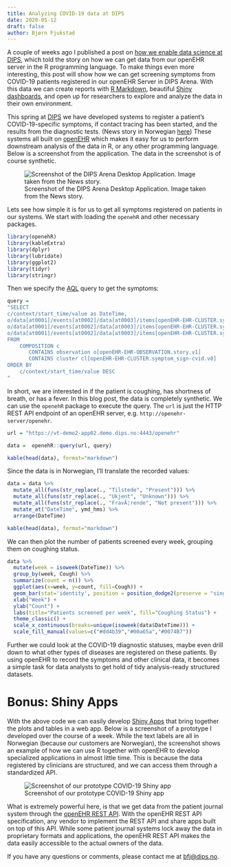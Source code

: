 ```yaml
---
title: Analyzing COVID-19 data at DIPS 
date: 2020-05-12
draft: false
author: Bjørn Fjukstad
---
```


A couple of weeks ago I published a post on [how we enable data science at
DIPS](/blog/enabling-data-science-in-dips), which told the story on how we can
get data from our openEHR server in the R programming language. To make things
even more interesting, this post will show how we can get screening symptoms
from COVID-19 patients registered in our openEHR Server in DIPS Arena. With this
data we can create reports with [R Markdown](https://rmarkdown.rstudio.com),
beautiful [Shiny dashboards](https://shiny.rstudio.com), and open up for
researchers to explore and analyze the data in their own environment.

This spring at [DIPS](https://dips.com/uk) we have developed systems to register
a patient's COVID-19-specific symptoms, if contact tracing has been started, and
the results from the diagnostic tests.
(News story in Norwegian
[here](https://www.nrk.no/nordland/dips-med-app-som-skal-hjelpe-med-kartlegging-og-sporing-av-koronavirus-1.14982075))
These systems all built on [openEHR](https://openehr.org) which makes it easy
for us to perform downstream analysis of the data in R, or any other programming
language. Below is a screenshot from the application. The data in the screenshot
is of course synthetic. 

![Screenshot of the DIPS Arena Desktop Application. Image taken from the News story.](figure/dips-arena.jfif)

Lets see how simple it is for us to get all symptoms registered  on patients in
our systems. We start with loading the `openehR` and other necessary packages.

```r
library(openehR)
library(kableExtra)
library(dplyr)
library(lubridate)
library(ggplot2)
library(tidyr)
library(stringr)


```

Then we specify the
[AQL](https://specifications.openehr.org/releases/QUERY/latest/AQL.html) query
to get the symptoms: 

```r
query = 
"SELECT
c/context/start_time/value as DateTime,
o/data[at0001]/events[at0002]/data[at0003]/items[openEHR-EHR-CLUSTER.symptom_sign-cvid.v0 and name/value='Hoste']/items[at0.1]/value/value as Cough,
o/data[at0001]/events[at0002]/data[at0003]/items[openEHR-EHR-CLUSTER.symptom_sign-cvid.v0 and name/value='Kortpustet']/items[at0.1]/value/value as ShortnessOfBreath,
o/data[at0001]/events[at0002]/data[at0003]/items[openEHR-EHR-CLUSTER.symptom_sign-cvid.v0 and name/value='Feber']/items[at0.1]/value/value as Fever,
FROM
    COMPOSITION c
       CONTAINS observation o[openEHR-EHR-OBSERVATION.story.v1]
       CONTAINS cluster cl[openEHR-EHR-CLUSTER.symptom_sign-cvid.v0]
ORDER BY
    c/context/start_time/value DESC
"
```

In short, we are interested in if the patient is coughing, has shortness of
breath, or has a fever. In this blog post, the data is completely synthetic.
We can use the `openehR` package to execute the query. The `url` is just the
HTTP REST API endpoint of an openEHR server, e.g.
`http://openehr-server/openehr`.

```r
url = "https://vt-demo2-app02.demo.dips.no:4443/openehr"
```

```r
data =  openehR::query(url, query)

kable(head(data), format="markdown")

```

Since the data is in Norwegian, I'll translate the recorded values: 

```r
data = data %>% 
  mutate_all(funs(str_replace(., "Tilstede", "Present"))) %>% 
  mutate_all(funs(str_replace(., "Ukjent", "Unknown"))) %>% 
  mutate_all(funs(str_replace(., "FravÃ¦rende", "Not present"))) %>% 
  mutate_at("DateTime", ymd_hms) %>%
  arrange(DateTime)

kable(head(data), format="markdown")
```

We can then plot the number of patients screened every week, grouping them on coughing status.

```r
data %>%
  mutate(week = isoweek(DateTime)) %>% 
  group_by(week, Cough) %>% 
  summarize(count = n()) %>% 
  ggplot(aes(x=week, y=count, fill=Cough)) + 
  geom_bar(stat='identity', position = position_dodge2(preserve = "single"))   + 
  xlab("Week") + 
  ylab("Count") + 
  labs(title="Patients screened per week", fill="Coughing Status") + 
  theme_classic() + 
  scale_x_continuous(breaks=unique(isoweek(data$DateTime))) + 
  scale_fill_manual(values=c("#dd4b39","#00a65a","#0074B7"))

```

Further we could look at the COVID-19 diagnostic statuses, maybe even drill down
to what other types of diseases are registered on these patients. By using openEHR
to record the symptoms and other clinical data, it becomes a simple task for 
data analysts to get hold of tidy analysis-ready structured datasets. 

# Bonus: Shiny Apps 

With the above code we can easily develop [Shiny Apps](https://shiny.rstudio.com/) 
that bring together the plots and tables in a web app. Below is a screenshot
of a prototype I developed over the course of a week. While the text labels are
all in Norwegian (because our customers are Norwegian), the screenshot shows an
example of how we can use R together with openEHR to develop specialized
applications in almost little time. This is because the data registered by 
clinicians are structured, and we can access them through a standardized API.

![Screenshot of our prototype COVID-19 Shiny app](figure/shiny.png)

What is extremely powerful here, is that we get data from the patient journal 
system through the [openEHR REST API](https://specifications.openehr.org/releases/ITS-REST/latest/index.html). 
With the openEHR REST API specification, any vendor to implement the REST API
and share apps built on top of this API. While some patient journal systems lock
away the data in proprietary formats and applications, the openEHR REST API
makes the data easily accessible to the actual owners of the data.

If you have any questions or comments, please contact me at [bfj@dips.no](mailto:bfj@dips.no).
